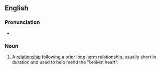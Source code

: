==English==

===Pronunciation===
* {{audio|En-au-rebound relationship.ogg|Audio (AU)|lang=en}}

===Noun===
{{en-noun}}

# {{lb|en|idiomatic}} A [[relationship]] following a prior long-term relationship, usually short in duration and used to help mend the "broken heart".